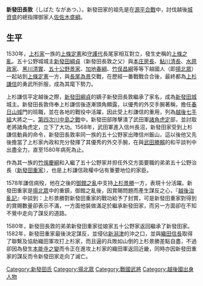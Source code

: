 '''新發田長敦'''（しばた ながあつ，{{bd|1538年|（[[天文|天文]]7年）|1580年|（[[天正_(日本)|天正]]8年）|}}）。新發田家的祖先是在[[源平合戰|源平合戰]]中，討伐越後[[城資盛|城資盛]]的總指揮御家人[[佐佐木盛綱|佐佐木盛綱]]。

==生平==
1530年，[[上杉家|上杉家]]一族的[[上條定憲|上條定憲]]和[[守護代|守護代]]長尾家相互對立，發生史稱的[[上條之亂|上條之亂]]。五十公野城城主[[新發田綱貞|新發田綱貞]]（新發田長敦之父）與[[本庄房長|本庄房長]]、[[鮎川清長|鮎川清長]]、[[水原政家|水原政家]]、[[黑川清實|黑川清實]]、[[五十公野景家|五十公野景家]]、[[加地春綱|加地春綱]]、[[竹俣昌綱|竹俣昌綱]]等等下越國人（即[[揚北眾|揚北眾]]）一起站到[[上條定憲|上條定憲]]一方，與[[長尾為景|長尾為景]]交戰，在歷經一番戰戰合合後，最終都為[[上杉謙信|上杉謙信]]的勇武所折服，成為其麾下勢力。

上杉謙信平定越後之際，[[新發田綱貞|新發田綱貞]]的嫡子新發田長敦繼承了家名，成為[[新發田城|新發田城]]城主。新發田長敦侍奉上杉謙信後逐漸頭角顯露，以優秀的外交手腕著稱，擔任[[春日山城|春日山城]]門的班職，並在各地的戰役中活躍，因此受上杉謙信的重用，列為[[越後|越後]][[七手組|七手組]]大將之一。[[川中島之戰|第四次川中島之戰]]中，新發田部隊擊潰了武田軍[[諸角虎定|諸角虎定]]部，並討取老將諸角虎定，立下了大功。1568年，武田軍進入信州長沼，新發田家受到上杉謙信動員的命令，新發田長敦率同一族的五十公野家出陣信州飯山，這以後他又先後擔當了上杉家內政和充分發揮了其優秀的外交手腕，在與[[武田勝賴|武田勝賴]]的和平談判中出盡全力，直至1580年病死為止。

作為其一族的[[竹俁慶綱|竹俁慶綱]]和入繼了五十公野家并担任外交方面要職的弟弟五十公野治長（[[新發田重家|新發田重家]]），也是上杉謙信政權中佔有重要地位的家臣。

1578年謙信病歿，他在之後的[[御館之亂|御館之亂]]中支持[[上杉景勝|上杉景勝]]一方，表現十分活躍。新發田重家是[[揚北眾|揚北眾]]中的重鎮，御館之亂後，因賞賜問題而產生謀反之心，『[[越後治亂記|越後治亂記]]』中談到：上杉景勝對新發田重家的戰功給予了封賞，可是新發田重家對得到的賞賜數量卻表示不滿，一方面他裝做滿足於繼承新發田家，而另一方面卻在不知不覺中走向了謀反的道路。

1580年，新發田長敦的弟弟新發田重家從娘家五十公野家返回繼承了新發田家。1582年，新發田重家最後決定謀反，並侵佔[[新潟津|新潟津]]的沖之口，並與[[織田信長|織田信長]]取得了聯繫及協助織田軍攻打上杉家，而且逼的兵敗如山倒的上杉景勝差點自盡，不過卻因為發生[[本能寺之變|本能寺之變]]而令正在進攻上杉家的織田軍返回近畿，同時亦因新發田重家的謀反而令新發田家走向了滅亡。

[[Category:新發田氏|Category:新發田氏]]
[[Category:揚北眾|Category:揚北眾]]
[[Category:戰國武將|Category:戰國武將]]
[[Category:越後國出身人物|Category:越後國出身人物]]